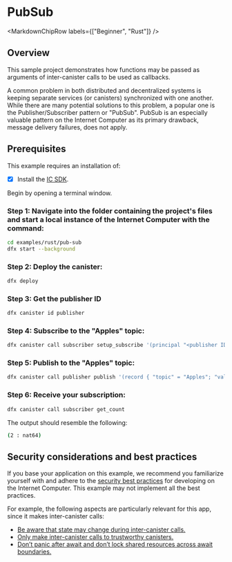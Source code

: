 
# PubSub

<MarkdownChipRow labels={["Beginner", "Rust"]} />

## Overview
This sample project demonstrates how functions may be passed as arguments of inter-canister calls to be used as callbacks.

A common problem in both distributed and decentralized systems is keeping separate services (or canisters) synchronized with one another. While there are many potential solutions to this problem, a popular one is the Publisher/Subscriber pattern or "PubSub". PubSub is an especially valuable pattern on the Internet Computer as its primary drawback, message delivery failures, does not apply.

## Prerequisites
This example requires an installation of:

- [x] Install the [IC SDK](https://internetcomputer.org/docs/current/developer-docs/setup/install/index.mdx).

Begin by opening a terminal window.

### Step 1: Navigate into the folder containing the project's files and start a local instance of the Internet Computer with the command:

```bash
cd examples/rust/pub-sub
dfx start --background
```

### Step 2: Deploy the canister:

```bash
dfx deploy
```

### Step 3: Get the publisher ID

```bash
dfx canister id publisher
```

### Step 4: Subscribe to the "Apples" topic:

```bash
dfx canister call subscriber setup_subscribe '(principal "<publisher ID from Step 3>", "Apples")'
```

### Step 5: Publish to the "Apples" topic:

```bash
dfx canister call publisher publish '(record { "topic" = "Apples"; "value" = 2 })'
```

### Step 6: Receive your subscription:

```bash
dfx canister call subscriber get_count
```

The output should resemble the following:

```bash
(2 : nat64)
```

## Security considerations and best practices

If you base your application on this example, we recommend you familiarize yourself with and adhere to the [security best practices](https://internetcomputer.org/docs/current/references/security/) for developing on the Internet Computer. This example may not implement all the best practices.

For example, the following aspects are particularly relevant for this app, since it makes inter-canister calls: 
* [Be aware that state may change during inter-canister calls.](https://internetcomputer.org/docs/current/references/security/rust-canister-development-security-best-practices#be-aware-that-state-may-change-during-inter-canister-calls)
* [Only make inter-canister calls to trustworthy canisters.](https://internetcomputer.org/docs/current/references/security/rust-canister-development-security-best-practices#only-make-inter-canister-calls-to-trustworthy-canisters)
* [Don’t panic after await and don’t lock shared resources across await boundaries.](https://internetcomputer.org/docs/current/references/security/rust-canister-development-security-best-practices#dont-panic-after-await-and-dont-lock-shared-resources-across-await-boundaries)
